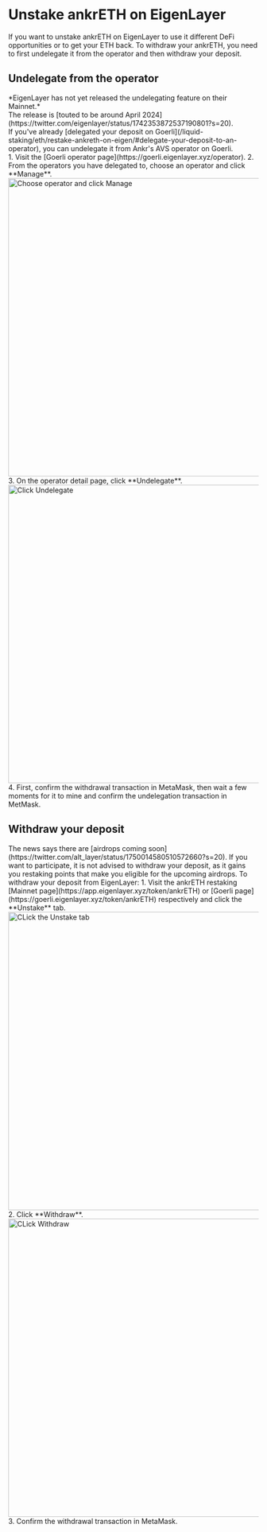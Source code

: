 
# Unstake ankrETH on EigenLayer

If you want to unstake ankrETH on EigenLayer to use it different DeFi opportunities or to get your ETH back.
To withdraw your ankrETH, you need to first undelegate it from the operator and then withdraw your deposit.

## Undelegate from the operator
<Callout type="info">
  *EigenLayer has not yet released the undelegating feature on their Mainnet.*<br/>
    The release is [touted to be around April 2024](https://twitter.com/eigenlayer/status/1742353872537190801?s=20).<br/>
</Callout>
If you've already [delegated your deposit on Goerli](/liquid-staking/eth/restake-ankreth-on-eigen/#delegate-your-deposit-to-an-operator), you can undelegate it from Ankr's AVS operator on Goerli.<br/>
1. Visit the [Goerli operator page](https://goerli.eigenlayer.xyz/operator).
2. From the operators you have delegated to, choose an operator and click **Manage**.
   <img src="/docs/staking/liquid-staking/eth/choose-operator-delegated-click-manage.jpg" alt="Choose operator and click Manage" class="responsive-pic" width="600" />
3. On the operator detail page, click **Undelegate**.
   <img src="/docs/staking/liquid-staking/eth/click-undelegate-eigenlayer.jpg" alt="Click Undelegate" class="responsive-pic" width="600" />
4. First, confirm the withdrawal transaction in MetaMask, then wait a few moments for it to mine and confirm the undelegation transaction in MetMask.

## Withdraw your deposit
<Callout type="info">
  The news says there are [airdrops coming soon](https://twitter.com/alt_layer/status/1750014580510572660?s=20).
    If you want to participate, it is not advised to withdraw your deposit, as it gains you restaking points that make you eligible for the upcoming airdrops.
</Callout>
To withdraw your deposit from EigenLayer:
1. Visit the ankrETH restaking [Mainnet page](https://app.eigenlayer.xyz/token/ankrETH) or [Goerli page](https://goerli.eigenlayer.xyz/token/ankrETH) respectively and click the **Unstake** tab.
   <img src="/docs/staking/liquid-staking/eth/click-unstake-tab-eigenlayer.jpg" alt="CLick the Unstake tab" class="responsive-pic" width="600" />
2. Click **Withdraw**.
    <img src="/docs/staking/liquid-staking/eth/click-withdraw-eigenlayer.jpg" alt="CLick Withdraw" class="responsive-pic" width="600" />
3. Confirm the withdrawal transaction in MetaMask.
